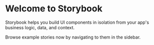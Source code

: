 
<Meta title="Examples/Introduction" />

# Welcome to Storybook

Storybook helps you build UI components in isolation from your app's business logic, data, and context.

Browse example stories now by navigating to them in the sidebar.
